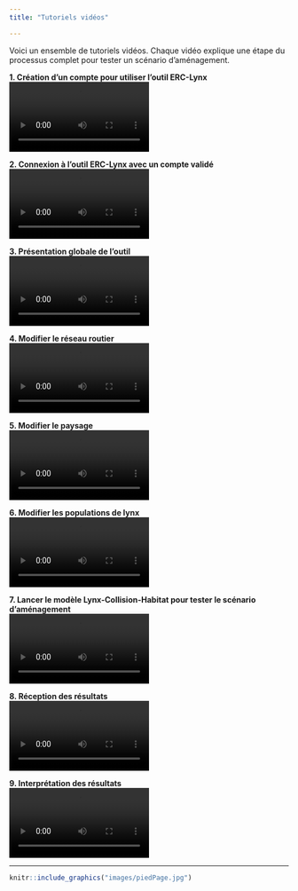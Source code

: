 ```yaml
---
title: "Tutoriels vidéos"

---
```


Voici un ensemble de tutoriels vidéos. Chaque vidéo explique une étape du processus complet pour tester un scénario d'aménagement.  

**1. Création d’un compte pour utiliser l’outil ERC-Lynx**  
![](files/videos/creationCompte.mp4){width="50%"}

**2. Connexion à l’outil ERC-Lynx avec un compte validé**  
![](files/videos/connexionOutil.mp4){width="50%"}

**3. Présentation globale de l’outil**  
![](files/videos/descriptionGeneraleOutil.mp4){width="50%"}

**4. Modifier le réseau routier**  
![](files/videos/testVideo.mp4){width="50%"}

**5. Modifier le paysage**  
![](files/videos/testVideo.mp4){width="50%"}

**6. Modifier les populations de lynx**  
![](files/videos/testVideo.mp4){width="50%"}

**7. Lancer le modèle Lynx-Collision-Habitat pour tester le scénario d’aménagement**  
![](files/videos/testVideo.mp4){width="50%"}

**8. Réception des résultats**  
![](files/videos/testVideo.mp4){width="50%"}

**9. Interprétation des résultats**  
![](files/videos/testVideo.mp4){width="50%"}


----------
```r
knitr::include_graphics("images/piedPage.jpg")
```
